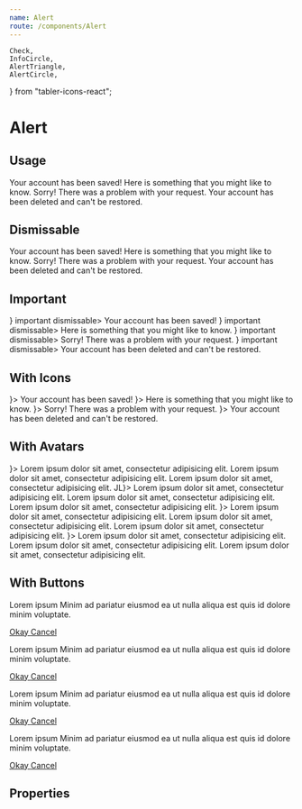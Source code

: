 ```yaml
---
name: Alert
route: /components/Alert
---
```


	Check,
	InfoCircle,
	AlertTriangle,
	AlertCircle,
} from "tabler-icons-react";

# Alert

## Usage

<Playground>
	<Alert type="success" title="Wow! Everything worked!">
		Your account has been saved!
	</Alert>
	<Alert type="info" title="Did you know?">
		Here is something that you might like to know.
	</Alert>
	<Alert type="warning" title="Uh oh, something went wrong">
		Sorry! There was a problem with your request.
	</Alert>
	<Alert type="danger" title="I'm so sorry">
		Your account has been deleted and can't be restored.
	</Alert>
</Playground>

## Dismissable

<Playground>
	<Alert type="success" title="Wow! Everything worked!" dismissable>
		Your account has been saved!
	</Alert>
	<Alert type="info" title="Did you know?" dismissable>
		Here is something that you might like to know.
	</Alert>
	<Alert type="warning" title="Uh oh, something went wrong" dismissable>
		Sorry! There was a problem with your request.
	</Alert>
	<Alert type="danger" title="I'm so sorry" dismissable>
		Your account has been deleted and can't be restored.
	</Alert>
</Playground>

## Important

<Playground>
	<Alert
		type="success"
		icon={<Check size={32} color="white" />}
		important
		dismissable>
		Your account has been saved!
	</Alert>
	<Alert
		type="info"
		icon={<InfoCircle size={32} color="white" />}
		important
		dismissable>
		Here is something that you might like to know.
	</Alert>
	<Alert
		type="warning"
		icon={<AlertTriangle size={32} color="white" />}
		important
		dismissable>
		Sorry! There was a problem with your request.
	</Alert>
	<Alert
		type="danger"
		icon={<AlertCircle size={32} color="white" />}
		important
		dismissable>
		Your account has been deleted and can't be restored.
	</Alert>
</Playground>

## With Icons

<Playground>
	<Alert
		type="success"
		title="Wow! Everything worked!"
		icon={<Check size={32} color="green" />}>
		Your account has been saved!
	</Alert>
	<Alert
		type="info"
		title="Did you know?"
		icon={<InfoCircle size={32} color="blue" />}>
		Here is something that you might like to know.
	</Alert>
	<Alert
		type="warning"
		title="Uh oh, something went wrong"
		icon={<AlertTriangle size={32} color="orange" />}>
		Sorry! There was a problem with your request.
	</Alert>
	<Alert
		type="danger"
		title="I'm so sorry"
		icon={<AlertCircle size={32} color="red" />}>
		Your account has been deleted and can't be restored.
	</Alert>
</Playground>

## With Avatars

<Playground>
	<Alert
		type="success"
		avatar={
			<span
				className="avatar"
				style={{
					backgroundImage:
						"url(https://tabler-react-typescript.jc21.com/assets/000m.jpg)",
				}}></span>
		}>
		Lorem ipsum dolor sit amet, consectetur adipisicing elit. Lorem ipsum
		dolor sit amet, consectetur adipisicing elit. Lorem ipsum dolor sit
		amet, consectetur adipisicing elit.
	</Alert>
	<Alert type="info" avatar={<span className="avatar">JL</span>}>
		Lorem ipsum dolor sit amet, consectetur adipisicing elit. Lorem ipsum
		dolor sit amet, consectetur adipisicing elit. Lorem ipsum dolor sit
		amet, consectetur adipisicing elit.
	</Alert>
	<Alert
		type="warning"
		avatar={
			<span
				className="avatar"
				style={{
					backgroundImage:
						"url(https://tabler-react-typescript.jc21.com/assets/002m.jpg)",
				}}></span>
		}>
		Lorem ipsum dolor sit amet, consectetur adipisicing elit. Lorem ipsum
		dolor sit amet, consectetur adipisicing elit. Lorem ipsum dolor sit
		amet, consectetur adipisicing elit.
	</Alert>
	<Alert
		type="danger"
		avatar={
			<span
				className="avatar"
				style={{
					backgroundImage:
						"url(https://tabler-react-typescript.jc21.com/assets/003m.jpg)",
				}}></span>
		}>
		Lorem ipsum dolor sit amet, consectetur adipisicing elit. Lorem ipsum
		dolor sit amet, consectetur adipisicing elit. Lorem ipsum dolor sit
		amet, consectetur adipisicing elit.
	</Alert>
</Playground>

## With Buttons

<Playground>
	<Alert type="success" title="Some Title">
		<p>
			Lorem ipsum Minim ad pariatur eiusmod ea ut nulla aliqua est quis id
			dolore minim voluptate.
		</p>
		<div className="btn-list">
			<a href="#" className="btn btn-success">
				Okay
			</a>
			<a href="#" className="btn">
				Cancel
			</a>
		</div>
	</Alert>
	<Alert type="info" title="Some Title">
		<p>
			Lorem ipsum Minim ad pariatur eiusmod ea ut nulla aliqua est quis id
			dolore minim voluptate.
		</p>
		<div className="btn-list">
			<a href="#" className="btn btn-info">
				Okay
			</a>
			<a href="#" className="btn">
				Cancel
			</a>
		</div>
	</Alert>
	<Alert type="warning" title="Some Title">
		<p>
			Lorem ipsum Minim ad pariatur eiusmod ea ut nulla aliqua est quis id
			dolore minim voluptate.
		</p>
		<div className="btn-list">
			<a href="#" className="btn btn-warning">
				Okay
			</a>
			<a href="#" className="btn">
				Cancel
			</a>
		</div>
	</Alert>
	<Alert type="danger" title="Some Title">
		<p>
			Lorem ipsum Minim ad pariatur eiusmod ea ut nulla aliqua est quis id
			dolore minim voluptate.
		</p>
		<div className="btn-list">
			<a href="#" className="btn btn-danger">
				Okay
			</a>
			<a href="#" className="btn">
				Cancel
			</a>
		</div>
	</Alert>
</Playground>

## Properties

<Props of={Alert} />
